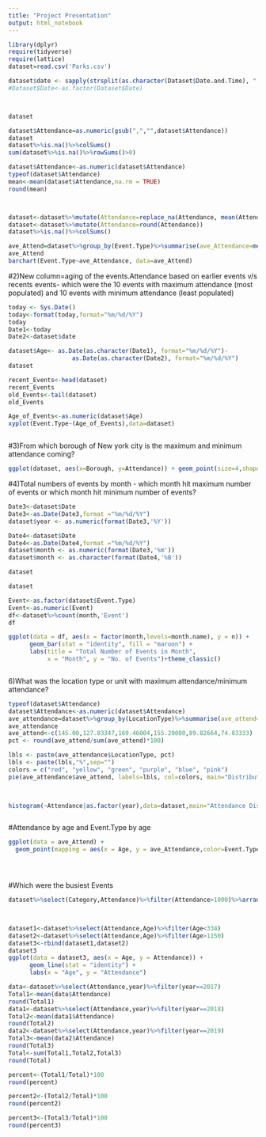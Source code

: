 ---
title: "Project Presentation"
output: html_notebook
---

```{r}
library(dplyr)
require(tidyverse)
require(lattice)
dataset=read.csv('Parks.csv')

dataset$date <- sapply(strsplit(as.character(Dataset$Date.and.Time), " "), "[", 1)
#Dataset$Date<-as.factor(Dataset$Date)



dataset
```
```{r}
dataset$Attendance=as.numeric(gsub(",","",dataset$Attendance))
dataset
dataset%>%is.na()%>%colSums()
sum(dataset%>%is.na()%>%rowSums()>0)


```
```{r}

dataset$Attendance<-as.numeric(dataset$Attendance)
typeof(dataset$Attendance)
mean<-mean(dataset$Attendance,na.rm = TRUE)
round(mean)




```


```{r}

dataset<-dataset%>%mutate(Attendance=replace_na(Attendance, mean(Attendance, na.rm = TRUE)))
dataset<-dataset%>%mutate(Attendance=round(Attendance))
dataset%>%is.na()%>%colSums()
```




```{r}

ave_Attend=dataset%>%group_by(Event.Type)%>%summarise(ave_Attendance=mean(Attendance))
ave_Attend
barchart(Event.Type~ave_Attendance, data=ave_Attend)
```

#2)New column=aging of the events.Attendance based on earlier events v/s recents events- which were the 10 events with maximum attendance (most populated) and 10 events with minimum attendance (least populated)
```{r}
today <- Sys.Date()
today<-format(today,format="%m/%d/%Y")
today
Date1<-today
Date2<-dataset$date

dataset$Age<- as.Date(as.character(Date1), format="%m/%d/%Y")-
                  as.Date(as.character(Date2), format="%m/%d/%Y")  
dataset

recent_Events<-head(dataset)
recent_Events
old_Events<-tail(dataset)
old_Events

```





```{r}
Age_of_Events<-as.numeric(dataset$Age)
xyplot(Event.Type~(Age_of_Events),data=dataset)



```
#3)From which borough of New york city is the maximum and minimum attendance coming?
```{r}
ggplot(dataset, aes(x=Borough, y=Attendance)) + geom_point(size=4,shape=23,color="RED")+theme_bw()

```
#4)Total numbers of events by month - which month hit maximum number of events or which month hit minimum number of events?

```{r}
Date3<-dataset$Date
Date3<-as.Date(Date3,format ="%m/%d/%Y")
dataset$year <- as.numeric(format(Date3,'%Y'))

Date4<-dataset$Date
Date4<-as.Date(Date4,format ="%m/%d/%Y")
dataset$month <- as.numeric(format(Date3,'%m'))
dataset$month <- as.character(format(Date4,'%B'))

dataset


```









```{r}

dataset

Event<-as.factor(dataset$Event.Type)
Event<-as.numeric(Event)
df<-dataset%>%count(month,'Event')
df

ggplot(data = df, aes(x = factor(month,levels=month.name), y = n)) +
      geom_bar(stat = "identity", fill = "maroon") +
      labs(title = "Total Number of Events in Month",
           x = "Month", y = "No. of Events")+theme_classic()



```

6)What was the location type or unit with maximum attendance/minimum attendance?
```{r}
typeof(dataset$Attendance)
dataset$Attendance<-as.numeric(dataset$Attendance)
ave_attendance=dataset%>%group_by(LocationType)%>%summarise(ave_attend=as.numeric(mean(Attendance),na.rm=TRUE))
ave_attendance
ave_attend<-c(145.00,127.83347,169.46004,155.20000,89.82664,74.83333)
pct <- round(ave_attend/sum(ave_attend)*100)

lbls <- paste(ave_attendance$LocationType, pct)
lbls <- paste(lbls,"%",sep="") 
colors = c("red", "yellow", "green", "purple", "blue", "pink") 
pie(ave_attendance$ave_attend, labels=lbls, col=colors, main="Distribution of Attendance by Location Type" )

 
```
```{r}

histogram(~Attendance|as.factor(year),data=dataset,main="Attendance Distribution by Years")



```
#Attendance by age and Event.Type by age
```{r}


ggplot(data = ave_Attend) + 
  geom_point(mapping = aes(x = Age, y = ave_Attendance,color=Event.Type,))+labs(x="Age_of_Events(Days)",y="Attendance")





```
#Which were the busiest Events
```{r}
dataset%>%select(Category,Attendance)%>%filter(Attendance>1000)%>%arrange(desc(Attendance))

  
```
```{r}
dataset1<-dataset%>%select(Attendance,Age)%>%filter(Age<334)
dataset2<-dataset%>%select(Attendance,Age)%>%filter(Age>1150)
dataset3<-rbind(dataset1,dataset2)
dataset3
ggplot(data = dataset3, aes(x = Age, y = Attendance)) +
      geom_line(stat = "identity") +
      labs(x = "Age", y = "Attendance")


```

```{r}

data<-dataset%>%select(Attendance,year)%>%filter(year==2017)
Total1<-mean(data$Attendance)
round(Total1)
data1<-dataset%>%select(Attendance,year)%>%filter(year==2018)
Total2<-mean(data1$Attendance)
round(Total2)
data2<-dataset%>%select(Attendance,year)%>%filter(year==2019)
Total3<-mean(data2$Attendance)
round(Total3)
Total<-sum(Total1,Total2,Total3)
round(Total)

percent<-(Total1/Total)*100
round(percent)

percent2<-(Total2/Total)*100
round(percent2)

percent3<-(Total3/Total)*100
round(percent3)



```


















